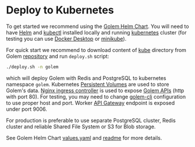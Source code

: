 # Deploy to Kubernetes

To get started we recommend using the [Golem Helm Chart](https://github.com/golemcloud/golem/blob/main/kube/golem-chart).
You will need to have [Helm](https://helm.sh/docs/intro/quickstart/) and [kubectl](https://kubernetes.io/docs/tasks/tools/) installed locally
and running [kubernetes](https://kubernetes.io/docs/concepts/overview/) cluster (for testing you can use [Docker Desktop](https://docs.docker.com/desktop/kubernetes/) or [minikube](https://minikube.sigs.k8s.io/docs/start)).

For quick start we recommend to download content of [kube](https://github.com/golemcloud/golem/blob/main/kube/) directory from Golem [repository](https://github.com/golemcloud/golem/tree/main) and run `deploy.sh` script:

```bash copy
./deploy.sh -n golem
```

which will deploy Golem with Redis and PostgreSQL to kubernetes namespace `golem`.
Kubernetes [Persistent Volumes](https://kubernetes.io/docs/concepts/storage/persistent-volumes/) are used to store Golem's data.
[Nginx ingress controller](https://github.com/kubernetes/ingress-nginx) is used to expose [Golem APIs](oss-rest-api.mdx) (http with port 80). For testing, you may need to change [golem-cli](cli-introduction.mdx) configuration to use proper host and port.
Worker [API Gateway](/docs/concepts/worker-gateway.mdx) endpoint is exposed under port 9006.

For production is preferable to use separate PostgreSQL cluster, Redis cluster and reliable Shared File System or S3 for Blob storage.

See Golem Helm Chart [values.yaml](https://github.com/golemcloud/golem/blob/main/kube/golem-chart/values.yaml) and [readme](https://github.com/golemcloud/golem/blob/main/kube/README.md) for more details.
